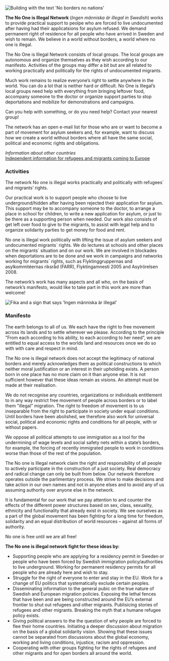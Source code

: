 
<Image
  className="mx-auto mb-8 px-4 md:max-w-[75%] lg:max-w-[720px]"
  src={noNations}
  alt="Building with the text 'No borders no nations'"
/>

**The No One is Illegal Network** (_Ingen människa är illegal in Swedish_) works to provide practical support to peolpe who are forced to live undocumented after having had their applicatsions for asylum refused. We demand permanent right of residence for all people who have arrived in Sweden and wish to remain. We believe in a world without borders, a world where no one is illegal.

The No One is Illegal Network consists of local groups. The local groups are autonomous and organize themselves as they wish according to our manifesto. Activities of the groups may differ a bit but are all related to working practically and politically for the rights of undocumented migrants.

Much work remains to realize everyone’s right to settle anywhere in the world. You can do a lot that is neither hard or difficult. No One is Illegal’s local groups need help with everything from bringing leftover food, accompany someone to the doctor or organize support parties to stop deportations and mobilize for demonstrations and campaigns.

Can you help with something, or do you need help? Contact your nearest group!

<Local appearance="transparent" className="my-16"/>

The network has an open e-mail list for those who are or want to become a part of movement for asylum seekers and, for example, want to discuss how we create a world without borders where all have the same social, political and economic rights and obligations.

_Information about other countries_\
[Independent information for refugees and migrants coming to Europe](https://w2eu.info/)

### Activities

The network No one is illegal works practically and politically with refugees´ and migrants’ rights.

Our practical work is to support people who choose to live underground/hidden after having been rejected their application for asylum. This support may be to accompany someone to the doctor, to arrange a place in school for children, to write a new application for asylum, or just to be there as a supporting person when needed. Our work also consists of get left over food to give to the migrants, to assist with legal help and to organize solidarity parties to get money for food and rent.

No one is illegal work politically with lifting the issue of asylum seekers and undocumented migrants´ rights. We do lectures at schools and other places on the migrants´ situation and on our work. We are involved in blockades when deportations are to be done and we work in campaigns and networks working for migrants´ rights, such as Flyktinggruppernas and asylkommitéernas riksråd (FARR), Flyktingamnesti 2005 and Asylrörelsen 2008.

The network’s work has many aspects and all who, on the basis of network’s manifesto, would like to take part in this work are more than welcome!

<Image
  className="mx-auto mb-8 px-4 md:max-w-[75%] lg:max-w-[720px]"
  src={uppsala}
  alt="Fika and a sign that says 'Ingen människa är illegal'"
/>

### Manifesto

The earth belongs to all of us. We each have the right to free movement across its lands and to settle wherever we please. According to the principle ”From each according to his ability, to each according to her need”, we are entitled to equal access to the worlds land and resources once we do so with with care and respect in mind.

The No one is illegal network does not accept the legitimacy of national borders and merely acknowledges them as political constructions to which neither moral justification or an interest in their upholding exists. A person born in one place has no more claim on it than anyone else. It is not sufficient however that these ideas remain as visions. An attempt must be made at their realisation.

We do not recognise any countries, organizations or individuals entitlement to in any way restrict free movement of people across borders or to label them ”illegal” migration. The right to freedom of movement is to us inseparable from the right to participate in society under equal conditions. Until borders have been abolished, we therefore also work for universal social, political and economic rights and conditions for all people, with or without papers.

We oppose all political attempts to use immigration as a tool for the undermining of wage levels and social safety nets within a state’s borders, for example, the forcing of recently immigrated people to work in conditions worse than those of the rest of the population.

The No one is Illegal network claim the right and responsibility of all people to actively participate in the construction of a just society. Real democracy and radical change can only be built from below. Our network therefore operates outside the parlimentary process. We strive to make decisions and take action in our own names and not in anyone elses and to avoid any of us assuming authority over anyone else in the network.

It is fundamental for our work that we pay attention to and counter the effects of the different power structures based on sex, class, sexuality, ethnicity and functionality that already exist in society. We see ourselves as a part of the global movement has been fighting for a long time for freedom, solidarity and an equal distribution of world resources – against all forms of authority.

No one is free until we are all free!

**The No one is illegal network fight for these ideas by:**

* Supporting people who are applying for a residency permit in Sweden or people who have been forced by Swedish immigration policy/authorities to live underground. Working for permanent residency permits for all people who are already here and wish to stay.
* Struggle for the right of everyone to enter and stay in the EU. Work for a change of EU politics that systematically exclude certain peoples.
* Disseminating information to the general pubic on the true nature of Swedish and European migration policies. Exposing the lethal fences that have been and are being constructed around the EU’s external frontier to shut out refugees and other migrants. Publisicing stories of refugees and other migrants. Breaking the myth that a humane refugee policy exists.
* Giving political answers to the the question of why people are forced to flee their home countries. Initiating a deeper discussion about migration on the basis of a global solidarity vision. Showing that these issues cannot be separated from discussions about the global economy, working and living conditions, injustice, racism and oppression.
* Cooperating with other groups fighting for the rights of refugees and other migrants and for open borders all around the world.

